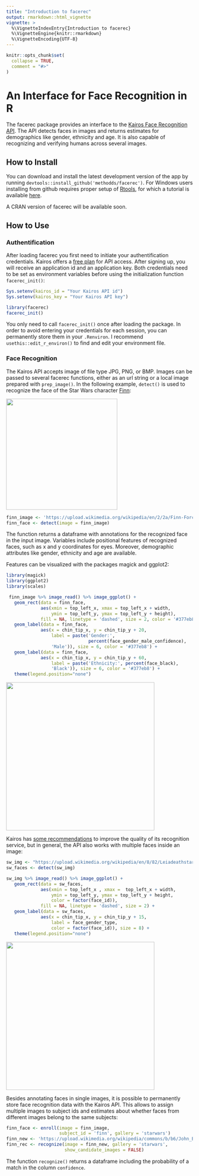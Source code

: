 ```yaml
---
title: "Introduction to facerec"
output: rmarkdown::html_vignette
vignette: >
  %\VignetteIndexEntry{Introduction to facerec}
  %\VignetteEngine{knitr::rmarkdown}
  %\VignetteEncoding{UTF-8}
---
```


```r
knitr::opts_chunk$set(
  collapse = TRUE,
  comment = "#>"
)
```

# An Interface for Face Recognition in R


The facerec package provides an interface to the [Kairos Face Recognition API](https://www.kairos.com/docs/api/). The API detects faces in images and returns estimates for demographics like gender, ethnicity and age. It is also capable of recognizing and verifying humans across several images. 

## How to Install

You can download and install the latest development version of the app by running ``devtools::install_github('methodds/facerec')``. For Windows users installing from github requires proper setup of [Rtools](https://cran.r-project.org/bin/windows/Rtools/), for which a tutorial is available [here](https://github.com/stan-dev/rstan/wiki/Install-Rtools-for-Windows).

A CRAN version of facerec will be available soon.

## How to Use

### Authentification

After loading facerec you first need to initiate your authentification credentials. Kairos offers a [free plan](https://www.kairos.com/pricing) for API access. After signing up, you will receive an application id and an application key. Both credentials need to be set as environment variables before using the initialization function `facerec_init()`:


```r
Sys.setenv(kairos_id = "Your Kairos API id")
Sys.setenv(kairos_key = "Your Kairos API key")
```

```r
library(facerec)
facerec_init()
```

You only need to call `facerec_init()` once after loading the package. In order to avoid entering your credentials for each session, you can permanently store them in your `.Renviron`. I recommend `usethis::edit_r_environ()` to find and edit your environment file.

### Face Recognition

The Kairos API accepts image of file type JPG, PNG, or BMP. Images can be passed to several facerec functions, either as an url string or a local image prepared with `prep_image()`. In the following example,  `detect()` is used to recognize the face of the Star Wars character [Finn](https://en.wikipedia.org/wiki/Finn_(Star_Wars)):

<img src="https://upload.wikimedia.org/wikipedia/en/2/2a/Finn-Force_Awakens_%282015%29.png" width="300">

```r
finn_image <- 'https://upload.wikimedia.org/wikipedia/en/2/2a/Finn-Force_Awakens_%282015%29.png'
finn_face <- detect(image = finn_image)
```

The function returns a dataframe with annotations for the recognized face in the input image. Variables include positional features of recognized faces, such as x and y coordinates for eyes. Moreover, demographic attributes like gender, ethnicity and age are available.

Features can be visualized with the packages magick and ggplot2:

```r
library(magick)
library(ggplot2)
library(scales)

 finn_image %>% image_read() %>% image_ggplot() + 
   geom_rect(data = finn_face, 
             aes(xmin = top_left_x, xmax = top_left_x + width, 
                 ymin = top_left_y, ymax = top_left_y + height),
             fill = NA, linetype = 'dashed', size = 2, color = '#377eb8') +
   geom_label(data = finn_face,
             aes(x = chin_tip_x, y = chin_tip_y + 20, 
                 label = paste('Gender:', 
                               percent(face_gender_male_confidence),
                 'Male')), size = 6, color = '#377eb8') +
   geom_label(data = finn_face,
             aes(x = chin_tip_x, y = chin_tip_y + 60, 
                 label = paste('Ethnicity:', percent(face_black),
                 'Black')), size = 6, color = '#377eb8') +
   theme(legend.position="none")
```

<img src="../man/figures/finn_facerec.png" width="400">

Kairos has [some recommendations](https://www.kairos.com/docs/api/best-practices) to improve the quality of its recognition service, but in general, the API also works with multiple faces inside an image:

```r
sw_img <- "https://upload.wikimedia.org/wikipedia/en/8/82/Leiadeathstar.jpg"
sw_faces <- detect(sw_img)

sw_img %>% image_read() %>% image_ggplot() + 
   geom_rect(data = sw_faces, 
             aes(xmin = top_left_x , xmax =  top_left_x + width, 
                 ymin = top_left_y, ymax = top_left_y + height, 
                 color = factor(face_id)),
             fill = NA, linetype = 'dashed', size = 2) +
   geom_label(data = sw_faces,
             aes(x = chin_tip_x, y = chin_tip_y + 15, 
                 label = face_gender_type,
                 color = factor(face_id)), size = 8) +
   theme(legend.position="none")
```

<img src="../man/figures/sw_facerec.png" width="400">

Besides annotating faces in single images, it is possible to permanently store face recognition data with the Kairos API. This allows to assign multiple images to subject ids and estimates about whether faces from different images belong to the same subjects:

```r
finn_face <- enroll(image = finn_image, 
                    subject_id = 'finn', gallery = 'starwars')
finn_new <- 'https://upload.wikimedia.org/wikipedia/commons/b/b6/John_Boyega_by_Gage_Skidmore.jpg'
finn_rec <- recognize(image = finn_new, gallery = 'starwars',
                      show_candidate_images = FALSE)
```

The function `recognize()` returns a dataframe including the probability of a match in the column `confidence`.
